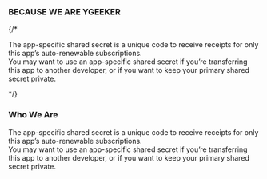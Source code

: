 <section className="h-[70vh]">
<br/><br/><br/>
<div className="p-4 flex justify-center">
	<div>
		<h3>BECAUSE WE ARE YGEEKER</h3>
		{/* <p>The app-specific shared secret is a unique code to receive receipts for only this app’s auto-renewable subscriptions.<br/> You may want to use an app-specific shared secret if you’re transferring this app to another developer, or if you want to keep your primary shared secret private.</p> */}
	</div>
</div>

</section>

<section className="flex justify-center bg-blue-500 p-4 text-white">
	<div className="max-w-[976px]">
		<h3>Who We Are</h3>
		The app-specific shared secret is a unique code to receive receipts for only
		this app’s auto-renewable subscriptions.
		<br /> You may want to use an app-specific shared secret if you’re
		transferring this app to another developer, or if you want to keep your
		primary shared secret private.
	</div>
</section>
